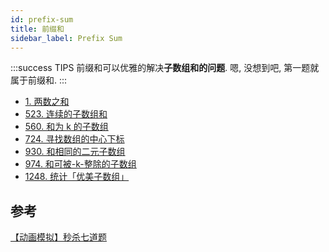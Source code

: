 ```yaml
---
id: prefix-sum
title: 前缀和
sidebar_label: Prefix Sum
---
```


:::success TIPS
前缀和可以优雅的解决**子数组和的问题**. 嗯, 没想到吧, 第一题就属于前缀和.
:::

- [1. 两数之和](/leetcode/easy/1-two-sum)
- [523. 连续的子数组和](/leetcode/medium/523-check-subarray-sum)
- [560. 和为 k 的子数组](/leetcode/medium/560-subarray-sum)
- [724. 寻找数组的中心下标](/leetcode/easy/724-pivot-index)
- [930. 和相同的二元子数组](/leetcode/medium/930-num-subarrays-with-sum)
- [974. 和可被-k-整除的子数组](/leetcode/medium/974-subarrays-div-by-k)
- [1248. 统计「优美子数组」](/leetcode/medium/1248-number-of-subarrays)

## 参考

[【动画模拟】秒杀七道题](https://leetcode-cn.com/problems/subarray-sum-equals-k/solution/de-liao-yi-wen-jiang-qian-zhui-he-an-pai-yhyf/)

